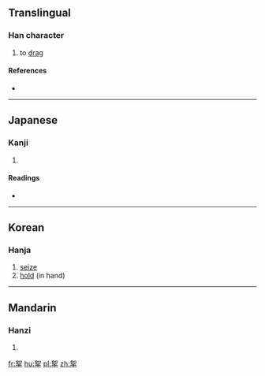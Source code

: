 ==Translingual==

===Han character===
{{Han char|rn=64|rad=手|as=06|sn=10|four=4650<sub>2</sub>|canj=女口手 (VRQ)|ids=⿱[[如]][[手]]}}

# to [[drag]]

====References====
* {{Han ref|kx=0430.160|dkj=12054|dj=0780.090|hdz=31865.010|uh=6310|ud=25360|bh=D1B2|bd=53682}}

----

==Japanese==

===Kanji===
{{ja-kanji|grade=|rs=手06}}

# {{defn|lang=ja|sort=手06}}

====Readings====
* {{ja-readings|on=[[だ]] (da), [[じょ]] (jo)|kun=[[ひく]] (hiku)}}

----

==Korean==

===Hanja===
{{ko-hanja|hangeul=[[나]], [[녀]], [[여]]|eumhun=|rv=na, nyeo, yeo|mr=na, nyŏ, yŏ|y=na, nye, ye}}

# [[seize]]
# [[hold]] (in hand)

----

==Mandarin==

===Hanzi===
{{cmn-hanzi|pin=[[ná]] [[na2]]), [[rú]] ([[ru2]]|wg=na<sup>2</sup>, ju<sup>2</sup>}}

# {{defn|lang=cmn|sort=手06}}

[[fr:挐]]
[[hu:挐]]
[[pl:挐]]
[[zh:挐]]